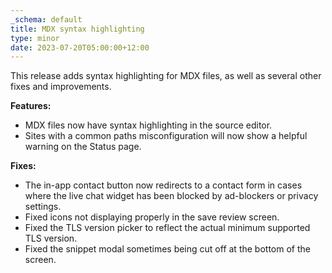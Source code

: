 ```yaml
---
_schema: default
title: MDX syntax highlighting
type: minor
date: 2023-07-20T05:00:00+12:00
---
```

This release adds syntax highlighting for MDX files, as well as several other fixes and improvements.

**Features:**

* MDX files now have syntax highlighting in the source editor.
* Sites with a common paths misconfiguration will now show a helpful warning on the Status page.

**Fixes:**

* The in-app contact button now redirects to a contact form in cases where the live chat widget has been blocked by ad-blockers or privacy settings.
* Fixed icons not displaying properly in the save review screen.
* Fixed the TLS version picker to reflect the actual minimum supported TLS version.
* Fixed the snippet modal sometimes being cut off at the bottom of the screen.
